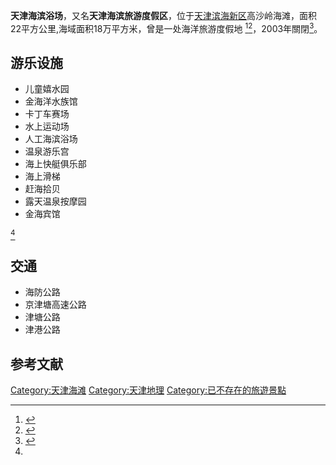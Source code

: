 '''天津海滨浴场'''，又名'''天津海滨旅游度假区'''，位于[[天津|天津]][[滨海新区|滨海新区]]高沙岭海滩，面积22平方公里,海域面积18万平方米，曾是一处海洋旅游度假地
<ref name="enorth">{{Cite web |url=http://www.enorth.com.cn/travel2/ylxx/dj/060103.htm |title=天津海滨浴场 |access-date=2009-12-17 |archive-url=https://web.archive.org/web/20120310154738/http://www.enorth.com.cn/travel2/ylxx/dj/060103.htm |archive-date=2012-03-10 |dead-url=no }}</ref><ref>{{cite book|title=天津统计年鉴|publisher=中国统计出版社|date=2003|isbn=9787503740947}}</ref>，2003年關閉<ref>{{cite web|url=http://zw.enorth.com.cn/gov_open/4373370.html|title=咨询关于天津海滨浴场（天津滨海旅游度假区）的一些问题|quote=2003年，海滨浴场项目因渤海湾海水质量下降及经营时间短等原因停业。|date=2021-07-03|accessdate=2021-07-14|archive-date=2021-07-14|archive-url=https://web.archive.org/web/20210714090848/http://zw.enorth.com.cn/gov_open/4373370.html|dead-url=no}}</ref>。

== 游乐设施  ==
*儿童嬉水园
*金海洋水族馆
*卡丁车赛场
*水上运动场
*人工海滨浴场
*温泉游乐宫 
*海上快艇俱乐部 
*海上滑梯
*赶海拾贝
*露天温泉按摩园
*金海宾馆
<ref name="enorth" />

== 交通 ==
*海防公路
*京津塘高速公路
*津塘公路
*津港公路

==参考文献==
<div class="references-small">
<references />
</div>
{{天津小作品}}

[[Category:天津海滩|Category:天津海滩]]
[[Category:天津地理|Category:天津地理]]
[[Category:已不存在的旅遊景點|Category:已不存在的旅遊景點]]